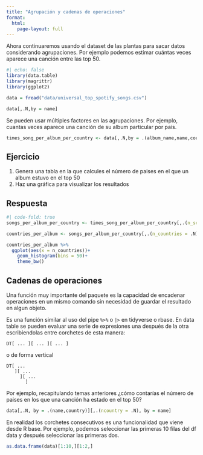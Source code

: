 ```yaml
---
title: "Agrupación y cadenas de operaciones"
format: 
  html:
    page-layout: full 
---
```


Ahora continuaremos usando el dataset de las plantas para sacar datos considerando agrupaciones. 
Por ejemplo podemos estimar cuántas veces aparece una canción entre las top 50.

```r
#| echo: false
library(data.table)
library(magrittr)
library(ggplot2)

data = fread("data/universal_top_spotify_songs.csv")
```

```r
data[,.N,by = name]
```


Se pueden usar múltiples factores en las agrupaciones. Por ejemplo, cuantas veces aparece una canción de su album particular por pais.

```r
times_song_per_album_per_country <- data[,.N,by = .(album_name,name,country)] 

```

::: {.callout-note collapse="true"}
## Ejercicio

1. Genera una tabla en la que calcules el número de paises en el que un album estuvo en el top 50
2. Haz una gráfica para visualizar los resultados

::: 

::: {.callout-note collapse="true"}
## Respuesta
```r
#| code-fold: true
songs_per_album_per_country <- times_song_per_album_per_country[,.(n_songs = .N),by = .(album_name,country)]

countries_per_album <- songs_per_album_per_country[,.(n_countries = .N), by = album_name] 

countries_per_album %>% 
  ggplot(aes(x = n_countries))+
    geom_histogram(bins = 50)+
    theme_bw()
```

:::

## Cadenas de operaciones

Una función muy importante del paquete es la capacidad de encadenar operaciones en un mismo comando sin necesidad de guardar el resultado en algun objeto. 

Es una función similar al uso del pipe `%>%` o `|>` en tidyverse o rbase. En data table se pueden evaluar una serie de expresiones una después de la otra escribiendolas entre corchetes de esta manera:

```
DT[ ... ][ ... ][ ... ]
```
o de forma vertical

```
DT[ ...
   ][ ...
     ][ ...
       ]
```

Por ejemplo, recapitulando temas anteriores ¿cómo contarías el número de paises en los que una canción ha estado en el top 50?

```r

data[,.N, by = .(name,country)][,.(ncountry = .N), by = name]

```


En realidad los corchetes consecutivos es una funcionalidad que viene desde R base. Por ejemplo, podemos seleccionar las primeras 10 filas del df data y después seleccionar las primeras dos. 


```r

as.data.frame(data)[1:10,][1:2,]

```